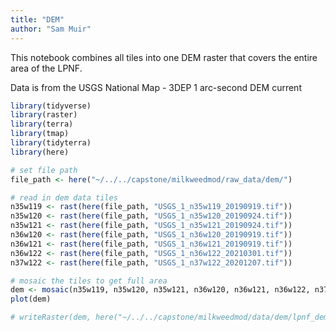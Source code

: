 ```yaml
---
title: "DEM"
author: "Sam Muir"
---
```


This notebook combines all tiles into one DEM raster that covers the entire area of the LPNF.

Data is from the USGS National Map
- 3DEP 1 arc-second DEM current

```r
library(tidyverse)
library(raster)
library(terra)
library(tmap)
library(tidyterra)
library(here)
```

```r
# set file path
file_path <- here("~/../../capstone/milkweedmod/raw_data/dem/")

# read in dem data tiles
n35w119 <- rast(here(file_path, "USGS_1_n35w119_20190919.tif"))
n35w120 <- rast(here(file_path, "USGS_1_n35w120_20190924.tif"))
n35w121 <- rast(here(file_path, "USGS_1_n35w121_20190924.tif"))
n36w120 <- rast(here(file_path, "USGS_1_n36w120_20190919.tif"))
n36w121 <- rast(here(file_path, "USGS_1_n36w121_20190919.tif"))
n36w122 <- rast(here(file_path, "USGS_1_n36w122_20210301.tif"))
n37w122 <- rast(here(file_path, "USGS_1_n37w122_20201207.tif"))
```

```r
# mosaic the tiles to get full area
dem <- mosaic(n35w119, n35w120, n35w121, n36w120, n36w121, n36w122, n37w122)
plot(dem)

# writeRaster(dem, here("~/../../capstone/milkweedmod/data/dem/lpnf_dem.tif"))
```

